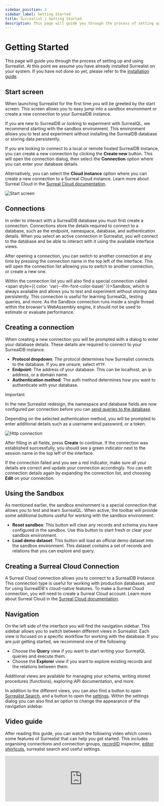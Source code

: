 ```yaml
---
sidebar_position: 3
sidebar_label: Getting Started
title: Surrealist | Getting Started
description: This page will guide you through the process of setting up and using Surrealist. At this point we assume you have already installed Surrealist on your system. If you have not done so yet, please refer to the installation guide.
---
```



# Getting Started

This page will guide you through the process of setting up and using Surrealist. At this point we assume you have already installed Surrealist on your system. If you have not done so yet, please refer to the [installation guide](/docs/surrealist/installation).

## Start screen

When launching Surrealist for the first time you will be greeted by the start screen. This screen allows you to easy jump into a sandbox environment or create a new connection to your SurrealDB instance.

If you are new to SurrealDB or looking to experiment with SurrealQL, we recommend starting with the sandbox environment. This environment allows you to test and experiment without installing the SurrealDB database or storing data persistently.

If you are looking to connect to a local or remote hosted SurrealDB instance, you can create a new connection by clicking the **Create new** button. This will open the connection dialog, then select the **Connection** option where you can enter your database details. 

Alternatively, you can select the **Cloud instance** option where you can create a new connection to a Surreal Cloud instance. Learn more about Surreal Cloud in the [Surreal Cloud documentation](/docs/cloud).

<Image
  alt="Start screen"
  src={ImageStart}
/>

## Connections

In order to interact with a SurrealDB database you must first create a connection. Connections store the details required to connect to a database, such as the endpoint, namespace, database, and authentication details.
When you select an active connection in Surrealist, you will connect to the database and be able to interact with it using the available interface views.

After opening a connection, you can switch to another connection at any time by pressing the connection name in the top left of the interface. This will open the connection list allowing you to switch to another connection, or create a new one.

Within the connection list you will also find a special connection called <span style={{ color: 'var(--ifm-font-color-base)' }}>Sandbox</span>, which is always available and allows you to test and experiment without storing data persistently. This connection is useful for learning SurrealQL, testing queries, and more. As the Sandbox connection runs inside a single thread within the browser's WebAssembly engine, it should not be used to estimate or evaluate performance.

## Creating a connection

When creating a new connection you will be prompted with a dialog to enter your database details. These details are required to connect to your SurrealDB instance.

- **Protocol dropdown**: The protocol determines how Surrealist connects to the database. If you are unsure, select `HTTP`.
- **Endpoint**: The address of your database. This can be localhost, an ip address, or a domain name.
- **Authentication method**: The auth method determines how you want to authenticate with your database.

> [!IMPORTANT]
> In the new Surrealist redesign, the namespace and database fields are now configured per connection before you can [send queries to the database](/docs/surrealist/concepts/sending-queries).

Depending on the selected authentication method, you will be prompted to enter additional details such as a username and password, or a token.

<Image
  alt="Http connection"
  src={ImageHttpConnection}
/>

After filling in all fields, press **Create** to continue. If the connection was established successfully, you should see a green indicator next to the session name in the top left of the interface.

If the connection failed and you see a red indicator, make sure all your details are correct and update your connection accordingly. You can edit connection details again by expanding the connection list, and choosing **Edit** on your connection.

## Using the Sandbox

As mentioned earlier, the sandbox environment is a special connection that allows you to test and learn SurrealQL. When active, the toolbar will provide some additional buttons useful for working with the sandbox environment.

- **Reset sandbox**: This button will clear any records and schema you have configured in the sandbox. Use this button to start fresh or clear your sandbox environment.
- **Load demo dataset**: This button will load an official demo dataset into the sandbox environment. This dataset contains a set of records and relations that you can explore and query.

## Creating a Surreal Cloud Connection

A Surreal Cloud connection allows you to connect to a SurrealDB Instance. This connection type is useful for working with production databases, and for using SurrealDB's cloud-native features. To make a Surreal Cloud connection, you will need to create a Surreal Cloud account. Learn more about Surreal Cloud in the [Surreal Cloud documentation](/docs/cloud).

## Navigation

On the left side of the interface you will find the navigation sidebar. This sidebar allows you to switch between different views in Surrealist. Each view is focused on a specific workflow for working with the database.
If you are just getting started, we recommend one of the following:

* Choose the **Query** view if you want to start writing your SurrealQL queries and execute them.
* Choose the **Explorer** view if you want to explore existing records and the relations between them.

Additional views are available for managing your schema, writing stored procedures (functions), exploring API documentation, and more.

In addition to the different views, you can also find a button to open [Surrealist Search](/docs/surrealist/advanced-topics/search-and-shortcuts), and a button to open the [settings](/docs/surrealist/advanced-topics/settings-and-customisation). Within the settings
dialog you can also find an option to change the appearance of the navigation sidebar.

<div style={{ clear: 'both' }} />


## Video guide

After reading this guide, you can watch the following video which covers some features of Surrealist that can help you get started. This includes organising connections and connection groups, [recordID](/docs/surrealql/datamodel/ids) inspector, [editor shortcuts](/docs/surrealist/advanced-topics/search-and-shortcuts), surrealist search and useful settings.
<iframe
	width="100%"
	src="https://www.youtube.com/embed/q5LFNPpH2X0?si=_DSmWv9SB0R1yfko"
	title="Surrealist"
	frameborder="0"
	allow="accelerometer; autoplay; clipboard-write; encrypted-media; gyroscope; picture-in-picture; web-share"
	referrerpolicy="strict-origin-when-cross-origin"
	style={{ aspectRatio: 1.7 }}
	allowfullscreen
></iframe>
